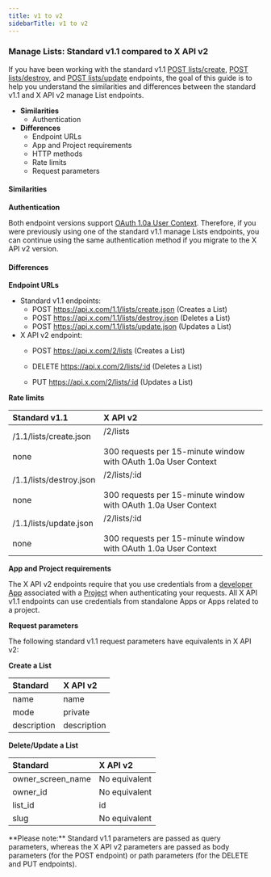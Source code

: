 ---
title: v1 to v2
sidebarTitle: v1 to v2
---


### Manage Lists: Standard v1.1 compared to X API v2

If you have been working with the standard v1.1 [POST lists/create](https://developer.twitter.com/en/docs/twitter-api/v1/accounts-and-users/create-manage-lists/api-reference/post-lists-create), [POST lists/destroy](https://developer.twitter.com/en/docs/twitter-api/v1/accounts-and-users/create-manage-lists/api-reference/post-lists-destroy), and [POST lists/update](https://developer.twitter.com/en/docs/twitter-api/v1/accounts-and-users/create-manage-lists/api-reference/post-lists-update) endpoints, the goal of this guide is to help you understand the similarities and differences between the standard v1.1 and X API v2 manage List endpoints.

* **Similarities**
    * Authentication
* **Differences**
    * Endpoint URLs
    * App and Project requirements
    * HTTP methods
    * Rate limits
    * Request parameters

#### Similarities

**Authentication**

Both endpoint versions support [OAuth 1.0a User Context](https://developer.twitter.com/content/developer-twitter/resources/fundamentals/authentication). Therefore, if you were previously using one of the standard v1.1 manage Lists endpoints, you can continue using the same authentication method if you migrate to the X API v2 version.

#### Differences

**Endpoint URLs**

* Standard v1.1 endpoints:
    * POST https://api.x.com/1.1/lists/create.json
        (Creates a List)
    * POST https://api.x.com/1.1/lists/destroy.json
        (Deletes a List)
    * POST https://api.x.com/1.1/lists/update.json
        (Updates a List)
* X API v2 endpoint:
    * POST https://api.x.com/2/lists
        (Creates a List)

    * DELETE https://api.x.com/2/lists/:id
        (Deletes a List)

    * PUT https://api.x.com/2/lists/:id
        (Updates a List)



**Rate limits**

| **Standard v1.1** | **X API v2** |
| :--- | :--- |
| /1.1/lists/create.json<br/><br/>none | /2/lists<br/><br/>300 requests per 15-minute window with OAuth 1.0a User Context |
| /1.1/lists/destroy.json<br/><br/>none | /2/lists/:id<br/><br/>300 requests per 15-minute window with OAuth 1.0a User Context |
| /1.1/lists/update.json<br/><br/>none | /2/lists/:id<br/><br/>300 requests per 15-minute window with OAuth 1.0a User Context |

**App and Project requirements**

The X API v2 endpoints require that you use credentials from a [developer App](https://developer.twitter.com/en/docs/apps) associated with a [Project](https://developer.twitter.com/en/docs/projects) when authenticating your requests. All X API v1.1 endpoints can use credentials from standalone Apps or Apps related to a project.

**Request parameters**

The following standard v1.1 request parameters have equivalents in X API v2:

**Create a List**

| **Standard** | **X API v2** |
| :--- | :--- |
| name | name |
| mode | private |
| description | description |

**Delete/Update a List**

| **Standard** | **X API v2** |
| :--- | :--- |
| owner\_screen\_name | No equivalent |
| owner_id | No equivalent |
| list_id | id  |
| slug | No equivalent |

<Note>
**Please note:** Standard v1.1 parameters are passed as query parameters, whereas the X API v2 parameters are passed as body parameters (for the POST endpoint) or path parameters (for the DELETE and PUT endpoints).
</Note>
